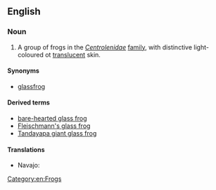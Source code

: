 ==English==
{{wikipedia}}

===Noun===
{{en-noun|head=[[glass]] [[frog]]}}

# A group of frogs in the ''[[Centrolenidae]]'' [[family]], with distinctive light-coloured ot [[translucent]] skin.

====Synonyms====
* [[glassfrog]]

====Derived terms====
* [[bare-hearted glass frog]]
* [[Fleischmann's glass frog]]
* [[Tandayapa giant glass frog]]

====Translations====
*Navajo: {{tø|nv|chʼał niłtólí}}

[[Category:en:Frogs]]
